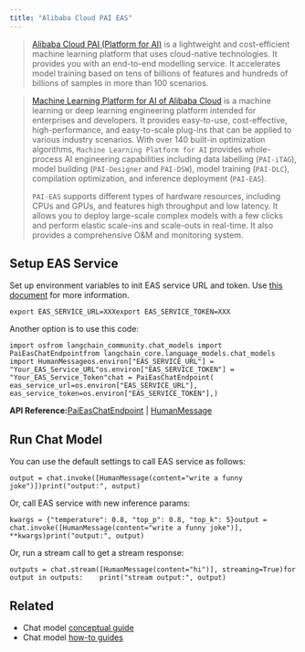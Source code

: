 ```yaml
---
title: "Alibaba Cloud PAI EAS"
---
```


> [Alibaba Cloud PAI (Platform for AI)](https://www.alibabacloud.com/help/en/pai/?spm=a2c63.p38356.0.0.c26a426ckrxUwZ) is a lightweight and cost-efficient machine learning platform that uses cloud-native technologies. It provides you with an end-to-end modelling service. It accelerates model training based on tens of billions of features and hundreds of billions of samples in more than 100 scenarios.

> [Machine Learning Platform for AI of Alibaba Cloud](https://www.alibabacloud.com/help/en/machine-learning-platform-for-ai/latest/what-is-machine-learning-pai) is a machine learning or deep learning engineering platform intended for enterprises and developers. It provides easy-to-use, cost-effective, high-performance, and easy-to-scale plug-ins that can be applied to various industry scenarios. With over 140 built-in optimization algorithms, `Machine Learning Platform for AI` provides whole-process AI engineering capabilities including data labelling (`PAI-iTAG`), model building (`PAI-Designer` and `PAI-DSW`), model training (`PAI-DLC`), compilation optimization, and inference deployment (`PAI-EAS`).
>
> `PAI-EAS` supports different types of hardware resources, including CPUs and GPUs, and features high throughput and low latency. It allows you to deploy large-scale complex models with a few clicks and perform elastic scale-ins and scale-outs in real-time. It also provides a comprehensive O\&M and monitoring system.

## Setup EAS Service

Set up environment variables to init EAS service URL and token. Use [this document](https://www.alibabacloud.com/help/en/pai/user-guide/service-deployment/) for more information.

```
export EAS_SERVICE_URL=XXXexport EAS_SERVICE_TOKEN=XXX
```

Another option is to use this code:

```
import osfrom langchain_community.chat_models import PaiEasChatEndpointfrom langchain_core.language_models.chat_models import HumanMessageos.environ["EAS_SERVICE_URL"] = "Your_EAS_Service_URL"os.environ["EAS_SERVICE_TOKEN"] = "Your_EAS_Service_Token"chat = PaiEasChatEndpoint(    eas_service_url=os.environ["EAS_SERVICE_URL"],    eas_service_token=os.environ["EAS_SERVICE_TOKEN"],)
```

**API Reference:**[PaiEasChatEndpoint](https://python.langchain.com/api_reference/community/chat_models/langchain_community.chat_models.pai_eas_endpoint.PaiEasChatEndpoint.html) | [HumanMessage](https://python.langchain.com/api_reference/core/messages/langchain_core.messages.human.HumanMessage.html)

## Run Chat Model

You can use the default settings to call EAS service as follows:

```
output = chat.invoke([HumanMessage(content="write a funny joke")])print("output:", output)
```

Or, call EAS service with new inference params:

```
kwargs = {"temperature": 0.8, "top_p": 0.8, "top_k": 5}output = chat.invoke([HumanMessage(content="write a funny joke")], **kwargs)print("output:", output)
```

Or, run a stream call to get a stream response:

```
outputs = chat.stream([HumanMessage(content="hi")], streaming=True)for output in outputs:    print("stream output:", output)
```

## Related

* Chat model [conceptual guide](/oss/concepts/chat_models)
* Chat model [how-to guides](/oss/how_to/#chat-models)
